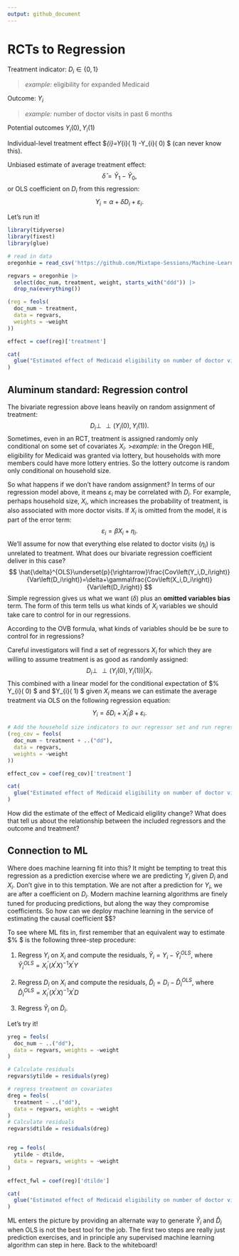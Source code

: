 ```yaml
---
output: github_document
---
```



# RCTs to Regression


Treatment indicator: $D_i \in \{0,1 \}$

> *example:* eligibility for expanded Medicaid

Outcome: $Y_i$

> *example:* number of doctor visits in past 6 months

Potential outcomes $Y_i(0),Y_i(1)$

Individual-level treatment effect $\delta _{i}=Y_{i}\left( 1\right) -Y_{i}\lef( 0\right) $ (can never know this).


Unbiased estimate of average treatment effect:
$$
\hat{\delta}=\bar{Y}_{1}-\bar{Y}_{0},
$$
or OLS coefficient on $D_{i}$ from this regression:
$$
Y_{i}=\alpha +\delta D_{i}+\varepsilon _{i}.
$$

Let's run it!

```r
library(tidyverse)
library(fixest)
library(glue)
```

```r
# read in data
oregonhie = read_csv('https://github.com/Mixtape-Sessions/Machine-Learning/blob/main/Labs/data/oregon_hie_table5.csv?raw=true')

regvars = oregonhie |>
  select(doc_num, treatment, weight, starts_with("ddd")) |>
  drop_na(everything())

(reg = feols(
  doc_num ~ treatment, 
  data = regvars, 
  weights = ~weight
))

effect = coef(reg)['treatment']

cat(
  glue("Estimated effect of Medicaid eligibility on number of doctor visits (bivariate): { sprintf('%.2f', effect) }")
)
```


## Aluminum standard: Regression control

The bivariate regression above leans heavily on random assignment of treatment: 
$$
D_{i}\perp\!\!\!\!\perp \left( Y_{i}\left( 0\right) ,Y_{i}\left( 1\right) \right) .
$$
Sometimes, even in an RCT, treatment is assigned randomly only conditional on some set of covariates $X_i$. 
>*example:* in the Oregon HIE,
eligibility for Medicaid was granted via lottery, but households with more
members could have more lottery entries. So the lottery outcome is random
only conditional on household size. 

So what happens if we don't have random assignment? In terms of our regression model above, it means $\varepsilon_i$ may be correlated with $D_i$. For example, perhaps household size, $X_i$, which increases the probability of treatment, is also associated with more doctor visits. If $X_i$ is omitted from the model, it is part of the error term:
$$
\varepsilon_i=\beta X_i +\eta_i.
$$
We'll assume for now that everything else related to doctor visits ($\eta_i$) is unrelated to treatment. What does our bivariate regression coefficient deliver in this case?
$$
\hat{\delta}^{OLS}\underset{p}{\rightarrow}\frac{Cov\left(Y_i,D_i\right)}{Var\left(D_i\right)}=\delta+\gamma\frac{Cov\left(X_i,D_i\right)}{Var\left(D_i\right)}
$$
Simple regression gives us what we want ($\delta$) plus an **omitted variables bias** term. The form of this term tells us what kinds of $X_i$ variables we should take care to control for in our regressions.

According to the OVB formula, what kinds of variables should be be sure to control for in regressions?

Careful investigators will find a set of regressors $X_i$ for which they are willing to assume
treatment is as good as randomly assigned:
$$
D_i\perp\!\!\!\!\perp\left( Y_{i}\left( 0\right) ,Y_{i}\left( 1\right) \right) |X_{i}\text{.}
$$
This combined with a linear model for the conditional expectation of $%
Y_{i}\left( 0\right) $ and $Y_{i}\left( 1\right) $ given $X_{i}$ means we
can estimate the average treatment via OLS on the following regression
equation:
$$
Y_{i}=\delta D_{i}+X_{i}^{\prime }\beta +\varepsilon _{i}.
$$


```r
# Add the household size indicators to our regressor set and run regression:
(reg_cov = feols(
  doc_num ~ treatment + ..("dd"), 
  data = regvars, 
  weights = ~weight
))

effect_cov = coef(reg_cov)['treatment']

cat(
  glue("Estimated effect of Medicaid eligibility on number of doctor visits (with controls): { sprintf('%.2f', effect_cov) }")
)

```

How did the estimate of the effect of Medicaid eligility change? What does that tell us about the relationship between the included regressors and the outcome and treatment?

## Connection to ML


Where does machine learning fit into this? It might be tempting to treat
this regression as a prediction exercise where we are predicting $Y_{i}$
given $D_{i}$ and $X_{i}$. Don't give in to this temptation. We are not
after a prediction for $Y_{i}$, we are after a coefficient on $D_{i}$.
Modern machine learning algorithms are finely tuned for producing
predictions, but along the way they compromise coefficients. So how can we
deploy machine learning in the service of estimating the causal coefficient $\delta $?

To see where ML fits in, first remember that an equivalent way to estimate $%
\delta $ is the following three-step procedure:


1.   Regress $Y_{i}$ on $X_{i}$ and compute the residuals, $\tilde{Y}_{i}=Y_{i}-\hat{Y}_{i}^{OLS}$, where $\hat{Y}_{i}^{OLS}=X_{i}^{\prime}\left( X^{\prime }X\right) ^{-1}X^{\prime }Y$

2.   Regress $D_{i}$ on $X_{i}$ and compute the residuals, $\tilde{D}_{i}=D_{i}-\hat{D}_{i}^{OLS}$, where $\hat{D}_{i}^{OLS}=X_{i}^{\prime}\left( X^{\prime }X\right) ^{-1}X^{\prime }D$

3. Regress $\tilde{Y}_{i}$ on $\tilde{D}_{i}$.

Let's try it!

```r
yreg = feols(
  doc_num ~ ..("dd"),
  data = regvars, weights = ~weight
)

# Calculate residuals
regvars$ytilde = residuals(yreg)

# regress treatment on covariates
dreg = feols(
  treatment ~ ..("dd"),
  data = regvars, weights = ~weight
)
# Calculate residuals
regvars$dtilde = residuals(dreg)


reg = feols(
  ytilde ~ dtilde,
  data = regvars, weights = ~weight
)

effect_fwl = coef(reg)['dtilde']

cat(
  glue("Estimated effect of Medicaid eligibility on number of doctor visits (partialled out): { sprintf('%.2f', effect_fwl) }")
)
```

ML enters the picture by providing an alternate way to generate $\hat{Y}_i$ and $\hat{D}_i$ when OLS is not the best tool for the job. The first two steps are really just prediction exercises, and in principle any supervised machine learning algorithm can step in here. Back to the whiteboard!



